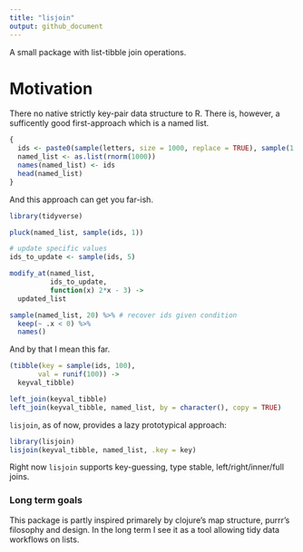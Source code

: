 ```yaml
---
title: "lisjoin"
output: github_document
---
```


A small package with list-tibble join operations.

# Motivation

There no native strictly key-pair data structure to R. There is, however, a sufficently good first-approach which is a named list.

```R
{
  ids <- paste0(sample(letters, size = 1000, replace = TRUE), sample(1:10, 4, replace = TRUE))
  named_list <- as.list(rnorm(1000))
  names(named_list) <- ids
  head(named_list)
}
```

And this approach can get you far-ish.

```R
library(tidyverse)

pluck(named_list, sample(ids, 1)) 

# update specific values
ids_to_update <- sample(ids, 5)

modify_at(named_list, 
          ids_to_update, 
          function(x) 2*x - 3) ->
  updated_list

sample(named_list, 20) %>% # recover ids given condition
  keep(~ .x < 0) %>%
  names()
```
And by that I mean this far.

```R
(tibble(key = sample(ids, 100),
       val = runif(100)) ->
  keyval_tibble)

left_join(keyval_tibble)
left_join(keyval_tibble, named_list, by = character(), copy = TRUE)
```

``lisjoin``, as of now, provides a lazy prototypical approach:

```R
library(lisjoin)
lisjoin(keyval_tibble, named_list, .key = key)
```
Right now `lisjoin` supports key-guessing, type stable, left/right/inner/full joins.

### Long term goals

This package is partly inspired primarely by clojure's map structure, purrr's filosophy and design. In the long term I see it as a tool allowing tidy data workflows on lists. 
